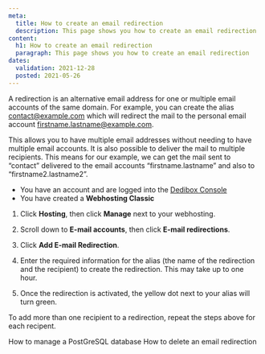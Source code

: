 ```yaml
---
meta:
  title: How to create an email redirection
  description: This page shows you how to create an email redirection
content:
  h1: How to create an email redirection
  paragraph: This page shows you how to create an email redirection
dates:
  validation: 2021-12-28
  posted: 2021-05-26
---
```


A redirection is an alternative email address for one or multiple email accounts of the same domain. For example, you can create the alias [contact@example.com](mailto:contact@example.com) which will redirect the mail to the personal email account [firstname.lastname@example.com](mailto:firstname.lastname@example.com).

This allows you to have multiple email addresses without needing to have multiple email accounts. It is also possible to deliver the mail to multiple recipients. This means for our example, we can get the mail sent to “contact” delivered to the email accounts “firstname.lastname” and also to “firstname2.lastname2”. 

<Message type="requirement">

  - You have an account and are logged into the [Dedibox Console](https://console.online.net)
  - You have created a **Webhosting Classic**

</Message>

1. Click **Hosting**, then click **Manage** next to your webhosting. 
2. Scroll down to **E-mail accounts**, then click **E-mail redirections**. 

    <Lightbox src="scaleway_email_redirections.webp" alt="" />

3. Click **Add E-mail Redirection**. 
    
    <Lightbox src="scaleway_add_email_redirection.webp" alt="" />

4. Enter the required information for the alias (the name of the redirection and the recipient) to create the redirection. This may take up to one hour. 
5. Once the redirection is activated, the yellow dot next to your alias will turn green. 

<Message type="tip">

To add more than one recipient to a redirection, repeat the steps above for each recipent.

</Message>


<Navigation title="See Also">
  <PreviousButton to="/webhosting/classic/how-to/manage-postgresql-database-adminer/">How to manage a PostGreSQL database</PreviousButton>
  <NextButton to="/webhosting/classic/how-to/delete-email-redirection/">How to delete an email redirection</NextButton>
</Navigation> 
